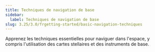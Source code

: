 ```yaml
---
title: Techniques de navigation de base
sidebar:
  label: Techniques de navigation de base
slug: 3.25/3.0/frgetting-started/basic-navigation-techniques
---
```


Apprenez les techniques essentielles pour naviguer dans l'espace, y compris l'utilisation des cartes stellaires et des instruments de base.
